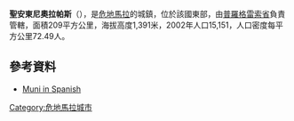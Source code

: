 '''聖安東尼奧拉帕斯'''（{{lang-es|San Antonio La Paz}}），是[[危地馬拉|危地馬拉]]的城鎮，位於該國東部，由[[普羅格雷索省|普羅格雷索省]]負責管轄，面積209平方公里，海拔高度1,391米，2002年人口15,151，人口密度每平方公里72.49人。

==參考資料==
*[http://www.inforpressca.com/sanantoniolapaz/ Muni in Spanish] {{Wayback|url=http://www.inforpressca.com/sanantoniolapaz/ |date=20050321135617 }}

{{coord|14|45|N|90|17|W|display=title|region:GT_type:city_source:GNS-enwiki}}

{{Guatemala-geo-stub}}
[[Category:危地馬拉城市|Category:危地馬拉城市]]